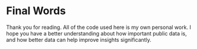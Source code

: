# Final Words

Thank you for reading. All of the code used here is my own personal work. I hope you have a better understanding about how important public data is, and how better data can help improve insights significantly.

